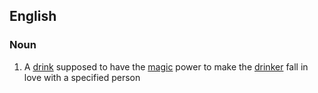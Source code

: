 ==English==

===Noun===
{{en-noun|sg=[[love]] [[potion]]}}

# A [[drink]] supposed to have the [[magic]] power to make the [[drinker]] fall in love with a specified person